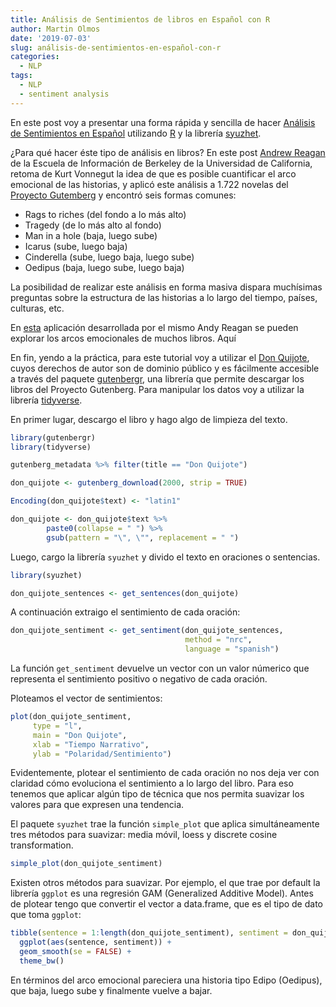 ```yaml
---
title: Análisis de Sentimientos de libros en Español con R
author: Martin Olmos
date: '2019-07-03'
slug: análisis-de-sentimientos-en-español-con-r
categories:
  - NLP
tags:
  - NLP
  - sentiment analysis
---
```


En este post voy a presentar una forma rápida y sencilla de hacer [Análisis de Sentimientos en Español][1] utilizando [R][2] y la librería [syuzhet][3].

¿Para qué hacer éste tipo de análisis en libros? En este post [Andrew Reagan][8] de la Escuela de Información de Berkeley de la Universidad de California, retoma de Kurt Vonnegut la idea de que es posible cuantificar el arco emocional de las historias, y aplicó este análisis a 1.722 novelas del [Proyecto Gutemberg][5] y encontró seis formas comunes:

- Rags to riches (del fondo a lo más alto)
- Tragedy (de lo más alto al fondo)
- Man in a hole (baja, luego sube)
- Icarus (sube, luego baja)
- Cinderella (sube, luego baja, luego sube)
- Oedipus (baja, luego sube, luego baja)

La posibilidad de realizar este análisis en forma masiva dispara muchísimas preguntas sobre la estructura de las historias a lo largo del tiempo, países, culturas, etc.

En [esta][9] aplicación desarrollada por el mismo Andy Reagan se pueden explorar los arcos emocionales de muchos libros. Aquí

En fin, yendo a la práctica, para este tutorial voy a utilizar el [Don Quijote][7], cuyos derechos de autor son de dominio público y es fácilmente accesible a través del paquete [gutenbergr][4], una librería que permite descargar los libros del Proyecto Gutenberg. Para manipular los datos voy a utilizar la librería [tidyverse][6].

En primer lugar, descargo el libro y hago algo de limpieza del texto.

```r
library(gutenbergr)
library(tidyverse)

gutenberg_metadata %>% filter(title == "Don Quijote")

don_quijote <- gutenberg_download(2000, strip = TRUE)

Encoding(don_quijote$text) <- "latin1"

don_quijote <- don_quijote$text %>% 
        paste0(collapse = " ") %>% 
        gsub(pattern = "\", \"", replacement = " ")

```

Luego, cargo la librería `syuzhet` y divido el texto en oraciones o sentencias.

```r
library(syuzhet)

don_quijote_sentences <- get_sentences(don_quijote)
```

A continuación extraigo el sentimiento de cada oración:

```r

don_quijote_sentiment <- get_sentiment(don_quijote_sentences, 
                                       method = "nrc", 
                                       language = "spanish")

```

La función `get_sentiment` devuelve un vector con un valor númerico que representa el sentimiento positivo o negativo de cada oración.

Ploteamos el vector de sentimientos:

```r
plot(don_quijote_sentiment, 
     type = "l", 
     main = "Don Quijote", 
     xlab = "Tiempo Narrativo",
     ylab = "Polaridad/Sentimiento")
```

Evidentemente, plotear el sentimiento de cada oración no nos deja ver con claridad cómo evoluciona el sentimiento a lo largo del libro. Para eso tenemos que aplicar algún tipo de técnica que nos permita suavizar los valores para que expresen una tendencia. 

El paquete `syuzhet` trae la función `simple_plot` que aplica simultáneamente tres métodos para suavizar: media móvil, loess y discrete cosine transformation. 

```r
simple_plot(don_quijote_sentiment)
```

Existen otros métodos para suavizar. Por ejemplo, el que trae por default la librería `ggplot` es una regresión GAM (Generalized Additive Model). Antes de plotear tengo que convertir el vector a data.frame, que es el tipo de dato que toma `ggplot`:

```r
tibble(sentence = 1:length(don_quijote_sentiment), sentiment = don_quijote_sentiment) %>% 
  ggplot(aes(sentence, sentiment)) +
  geom_smooth(se = FALSE) +
  theme_bw()
```

En términos del arco emocional pareciera una historia tipo Edipo (Oedipus), que baja, luego sube y finalmente vuelve a bajar.

[1]:https://es.wikipedia.org/wiki/An%C3%A1lisis_de_sentimiento
[2]:https://www.r-project.org/
[3]:https://cran.r-project.org/package=syuzhet
[4]:https://cran.r-project.org/web/packages/gutenbergr/vignettes/intro.html
[5]:http://www.gutenberg.org/
[6]:https://www.tidyverse.org/
[7]:https://es.wikipedia.org/wiki/Don_Quijote_de_la_Mancha
[8]:https://andyreagan.github.io/2016/11/07/the-shapes-of-stories/
[9]:http://hedonometer.org/books/v3/1777/